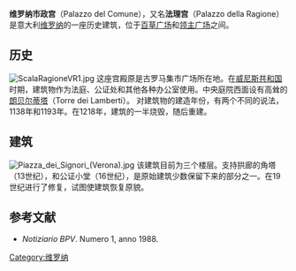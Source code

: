 {{coord|45|26|36|N|10|59|56|E|type:landmark_region:IT|display=title}}
'''维罗纳市政宫'''（Palazzo del Comune），又名'''法理宫'''（Palazzo della Ragione）是意大利[[维罗纳|维罗纳]]的一座历史建筑，位于[[百草广场|百草广场]]和[[领主广场_(维罗纳)|领主广场]]之间。

== 历史 == 
[[Image:ScalaRagioneVR1.jpg|thumb]]
这座宫殿原是古罗马集市广场所在地。在[[威尼斯共和国|威尼斯共和国]]时期，建筑物作为法庭、公证处和其他各种办公室使用。中央庭院西面设有高耸的[[朗贝尔蒂塔|朗贝尔蒂塔]]（Torre dei Lamberti）。 对建筑物的建造年份，有两个不同的说法，1138年和1193年。在1218年，建筑的一半烧毁，随后重建。

==建筑== 
[[Image:Piazza_dei_Signori_(Verona).jpg|thumb]]
该建筑目前为三个楼层。支持拱廊的角塔（13世纪），和公证小堂（16世纪），是原始建筑少数保留下来的部分之一。在19世纪进行了修复，试图使建筑恢复原貌。 

==参考文献==
*''Notiziario BPV''. Numero 1, anno 1988.

[[Category:维罗纳|Category:维罗纳]]